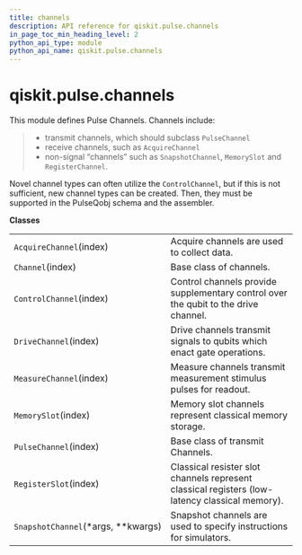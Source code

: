 ```yaml
---
title: channels
description: API reference for qiskit.pulse.channels
in_page_toc_min_heading_level: 2
python_api_type: module
python_api_name: qiskit.pulse.channels
---
```


<span id="module-qiskit.pulse.channels" />

<span id="qiskit-pulse-channels" />

# qiskit.pulse.channels

This module defines Pulse Channels. Channels include:

> *   transmit channels, which should subclass `PulseChannel`
> *   receive channels, such as `AcquireChannel`
> *   non-signal “channels” such as `SnapshotChannel`, `MemorySlot` and `RegisterChannel`.

Novel channel types can often utilize the `ControlChannel`, but if this is not sufficient, new channel types can be created. Then, they must be supported in the PulseQobj schema and the assembler.

**Classes**

|                                       |                                                                                                |
| ------------------------------------- | ---------------------------------------------------------------------------------------------- |
| `AcquireChannel`(index)               | Acquire channels are used to collect data.                                                     |
| `Channel`(index)                      | Base class of channels.                                                                        |
| `ControlChannel`(index)               | Control channels provide supplementary control over the qubit to the drive channel.            |
| `DriveChannel`(index)                 | Drive channels transmit signals to qubits which enact gate operations.                         |
| `MeasureChannel`(index)               | Measure channels transmit measurement stimulus pulses for readout.                             |
| `MemorySlot`(index)                   | Memory slot channels represent classical memory storage.                                       |
| `PulseChannel`(index)                 | Base class of transmit Channels.                                                               |
| `RegisterSlot`(index)                 | Classical resister slot channels represent classical registers (low-latency classical memory). |
| `SnapshotChannel`(\*args, \*\*kwargs) | Snapshot channels are used to specify instructions for simulators.                             |

